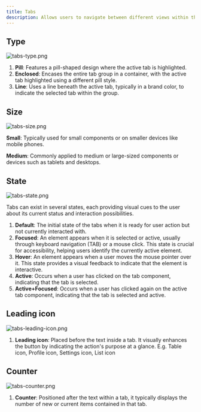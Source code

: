 ```yaml
---
title: Tabs
description: Allows users to navigate between different views within the same context by clicking on tab.
---
```


## Type

![tabs-type.png](/design/tabs-type.png)

1. **Pill**: Features a pill-shaped design where the active tab is highlighted.
2. **Enclosed**: Encases the entire tab group in a container, with the active tab highlighted using a different pill style.
3. **Line**: Uses a line beneath the active tab, typically in a brand color, to indicate the selected tab within the group.

## Size

![tabs-size.png](/design/tabs-size.png)

**Small**: Typically used for small components or on smaller devices like mobile phones.

**Medium**: Commonly applied to medium or large-sized components or devices such as tablets and desktops.

## State

![tabs-state.png](/design/tabs-state.png)

Tabs can exist in several states, each providing visual cues to the user about its current status and interaction possibilities.

1. **Default**: The initial state of the tabs when it is ready for user action but not currently interacted with.
2. **Focused**: An element appears when it is selected or active, usually through keyboard navigation (TAB) or a mouse click. This state is crucial for accessibility, helping users identify the currently active element.
3. **Hover**: An element appears when a user moves the mouse pointer over it. This state provides a visual feedback to indicate that the element is interactive.
4. **Active**: Occurs when a user has clicked on the tab component, indicating that the tab is selected.
5. **Active+Focused**: Occurs when a user has clicked again on the active tab component, indicating that the tab is selected and active.

## Leading icon

![tabs-leading-icon.png](/design/tabs-leading-icon.png)

1. **Leading icon**: Placed before the text inside a tab. It visually enhances the button by indicating the action's purpose at a glance. E.g. Table icon, Profile icon, Settings icon, List icon

## Counter

![tabs-counter.png](/design/tabs-counter.png)

1. **Counter**: Positioned after the text within a tab, it typically displays the number of new or current items contained in that tab.
